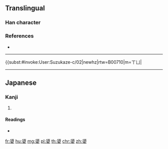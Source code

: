 {{also|媭}}
==Translingual==

===Han character===
{{Han char|rn=38|rad=女|as=12|sn=15|four=21404|canj=HCV|ids=⿱須女}}

===References===
* {{Han ref|kx=0271.160|dkj=06723|dj=0538.090|hdz=21081.110|uh=5B03|ud=23299|bh=E559|bd=58713}}

----

{{subst:#invoke:User:Suzukaze-c/02|newhz|rtw=B00710|m=ㄒㄩ|{{lb|zh|archaic|used in the state of {{w|Chu (state)|Chu}} [[elder]] [[sister]]}}

----

==Japanese==

===Kanji===
{{ja-kanji|grade=|rs=女12}}

# {{defn|lang=ja|sort=女12}}

====Readings====
* {{ja-readings|on=[[しゅ]] (shu)|kun=[[あね]] (ane)}}

[[fr:嬃]]
[[hu:嬃]]
[[mg:嬃]]
[[pl:嬃]]
[[th:嬃]]
[[chr:嬃]]
[[zh:嬃]]